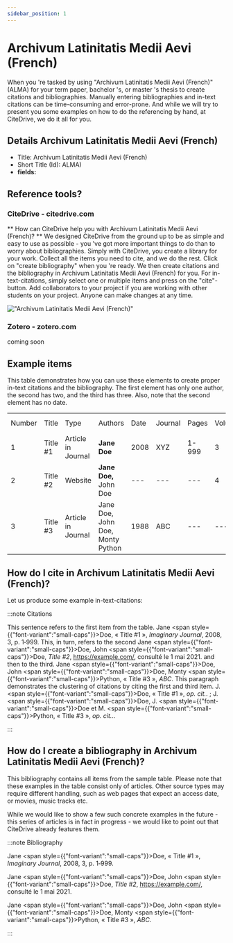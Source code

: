 ```yaml
---
sidebar_position: 1
---
```


# Archivum Latinitatis Medii Aevi (French)

When you 're tasked by using "Archivum Latinitatis Medii Aevi (French)" (ALMA) for your term paper, bachelor 's, or master 's thesis to create citations and bibliographies.
Manually entering bibliographies and in-text citations can be time-consuming and error-prone. And while we will try to present you some examples on how to do the referencing by hand, at CiteDrive, we do it all for you.

## Details  Archivum Latinitatis Medii Aevi (French)
* Title: Archivum Latinitatis Medii Aevi (French)
* Short Title (Id): ALMA)
* **fields:**

## Reference tools?
### CiteDrive - citedrive.com
** How can CiteDrive help you with Archivum Latinitatis Medii Aevi (French)? **
We designed CiteDrive from the ground up to be as simple and easy to use as possible - you 've got more important things to do than to worry about bibliographies. Simply with CiteDrive, you create a library for your work. Collect all the items you need to cite, and we do the rest. Click on "create bibliography" when you 're ready. We then create citations and the bibliography in Archivum Latinitatis Medii Aevi (French) for you. For in-text-citations, simply select one or multiple items and press on the "cite"-button. Add collaborators to your project if you are working with other students on your project. Anyone can make changes at any time.


!["Archivum Latinitatis Medii Aevi (French)"](images/archivum-latinitatis-medii-aevi-french.svg "Choose Archivum Latinitatis Medii Aevi (French) in the CiteDrive App")

### Zotero - zotero.com

coming soon

## Example items

This table demonstrates how you can use these elements to create proper in-text citations and the bibliography. The first element has only one author, the second has two, and the third has three. Also, note that the second element has no date.


<table>
  <tr>
   <td>Number
   </td>
   <td>Title
   </td>
   <td>Type
   </td>
   <td>Authors
   </td>
   <td>Date
   </td>
   <td>Journal
   </td>
   <td>Pages
   </td>
   <td>Volume
   </td>
   <td>Issue
   </td>
   <td>Access Date
   </td>
  </tr>
  <tr>
   <td>1
   </td>
   <td>Title #1
   </td>
   <td>Article in Journal
   </td>
   <td><strong>Jane Doe</strong>
   </td>
   <td>2008
   </td>
   <td>XYZ
   </td>
   <td>1-999
   </td>
   <td>3
   </td>
   <td>2
   </td>
   <td>--
   </td>
  </tr>
  <tr>
   <td>
2
   </td>
   <td>Title #2
   </td>
   <td>Website
   </td>
   <td><strong>Jane Doe, </strong>John Doe
   </td>
   <td>---
   </td>
   <td>---
   </td>
   <td>---
   </td>
   <td>4
   </td>
   <td>---
   </td>
   <td>2020-05-01
   </td>
  </tr>
  <tr>
   <td>3
   </td>
   <td>Title #3
   </td>
   <td>Article in Journal
   </td>
   <td>Jane Doe, John Doe, Monty Python
   </td>
   <td>1988
   </td>
   <td>ABC
   </td>
   <td>---
   </td>
   <td>---
   </td>
   <td>16
   </td>
   <td>---
   </td>
  </tr>
</table>



## How do I cite in  Archivum Latinitatis Medii Aevi (French)?

Let us produce some example in-text-citations:

:::note Citations


This sentence refers to the first item from the table. Jane <span style={{"font-variant":"small-caps"}}>Doe</span>, « Title #1 », <i>Imaginary Journal</i>, 2008, 3, p. 1‑999. This, in turn, refers to the second Jane <span style={{"font-variant":"small-caps"}}>Doe</span>, John  <span style={{"font-variant":"small-caps"}}>Doe</span>, <i>Title #2</i>, <u>https://example.com/</u>,  consulté le  1 mai 2021.
and then to the third.  Jane <span style={{"font-variant":"small-caps"}}>Doe</span>, John <span style={{"font-variant":"small-caps"}}>Doe</span>, Monty <span style={{"font-variant":"small-caps"}}>Python</span>, « Title #3 », <i>ABC</i>.
This paragraph demonstrates the clustering of citations by citing the first and third item. J. <span style={{"font-variant":"small-caps"}}>Doe</span>, « Title #1 », <i>op. cit.</i>. ; J. <span style={{"font-variant":"small-caps"}}>Doe</span>, J. <span style={{"font-variant":"small-caps"}}>Doe</span> et M. <span style={{"font-variant":"small-caps"}}>Python</span>, « Title #3 », <i>op. cit.</i>..

:::

## How do I create a bibliography in Archivum Latinitatis Medii Aevi (French)?

This bibliography contains all items from the sample table. Please note that these examples in the table consist only of articles. Other source types may require different handling, such as web pages that expect an access date, or movies, music tracks etc.

While we would like to show a few such concrete examples in the future - this series of articles is in fact in progress - we would like to point out that CiteDrive already features them.

:::note Bibliography

Jane <span style={{"font-variant":"small-caps"}}>Doe</span>, « Title #1 », <i>Imaginary Journal</i>, 2008, 3, p. 1‑999.

Jane <span style={{"font-variant":"small-caps"}}>Doe</span>, John  <span style={{"font-variant":"small-caps"}}>Doe</span>, <i>Title #2</i>, <u>https://example.com/</u>,  consulté le  1 mai 2021.

Jane <span style={{"font-variant":"small-caps"}}>Doe</span>, John <span style={{"font-variant":"small-caps"}}>Doe</span>, Monty <span style={{"font-variant":"small-caps"}}>Python</span>, « Title #3 », <i>ABC</i>.



:::


        